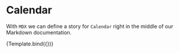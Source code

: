 
<Meta title="MDX/Calendar" component={Calendar} />

# Calendar

With `MDX` we can define a story for `Calendar` right in the middle of our
Markdown documentation.


<Canvas>
  <Story name="Default" args={{}}>
    {Template.bind({})}
  </Story>
</Canvas>
